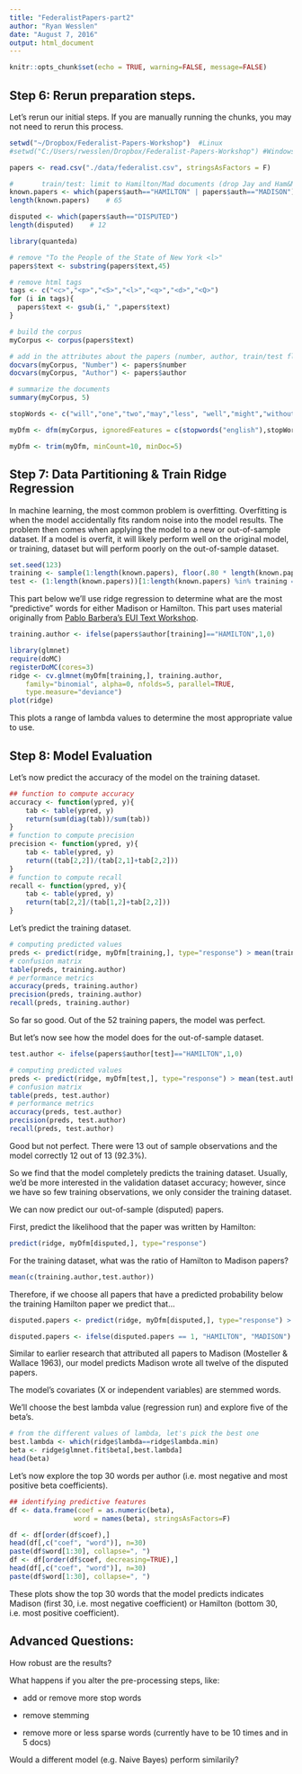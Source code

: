 ```yaml
---
title: "FederalistPapers-part2"
author: "Ryan Wesslen"
date: "August 7, 2016"
output: html_document
---
```


```r
knitr::opts_chunk$set(echo = TRUE, warning=FALSE, message=FALSE)
```

## Step 6: Rerun preparation steps.

Let's rerun our initial steps. If you are manually running the chunks, you may not need to rerun this process.

```r
setwd("~/Dropbox/Federalist-Papers-Workshop")  #Linux
#setwd("C:/Users/rwesslen/Dropbox/Federalist-Papers-Workshop") #Windows

papers <- read.csv("./data/federalist.csv", stringsAsFactors = F)

#		train/test: limit to Hamilton/Mad documents (drop Jay and Ham&Madison papers)
known.papers <- which(papers$auth=="HAMILTON" | papers$auth=="MADISON")
length(known.papers)	# 65

disputed <- which(papers$auth=="DISPUTED")
length(disputed)	# 12

library(quanteda)

# remove "To the People of the State of New York <l>"
papers$text <- substring(papers$text,45)

# remove html tags
tags <- c("<c>","<p>","<S>","<l>","<q>","<d>","<Q>")
for (i in tags){
  papers$text <- gsub(i," ",papers$text)
}

# build the corpus
myCorpus <- corpus(papers$text)

# add in the attributes about the papers (number, author, train/test flag)
docvars(myCorpus, "Number") <- papers$number
docvars(myCorpus, "Author") <- papers$author

# summarize the documents
summary(myCorpus, 5)

stopWords <- c("will","one","two","may","less", "well","might","without","small","single", "several","however","must","number","part","upon","consider","particular","place","true","shall","often","former","latter","want","can","everything","every","different","either","yet","made","now","publius","therefore","first","second","third","though","another","found","within","even","far","just","also","said","ever","three","four","still","little","federal","members","national","union","united","general","government","governments","power","powers","state","states","people","constitution","constitutions")

myDfm <- dfm(myCorpus, ignoredFeatures = c(stopwords("english"),stopWords), stem = T, ngrams = c(1,3))

myDfm <- trim(myDfm, minCount=10, minDoc=5)
```

## Step 7: Data Partitioning & Train Ridge Regression

In machine learning, the most common problem is overfitting. Overfitting is when the model accidentally fits random noise into the model results. The problem then comes when applying the model to a new or out-of-sample dataset. If a model is overfit, it will likely perform well on the original model, or training, dataset but will perform poorly on the out-of-sample dataset.

```r
set.seed(123)
training <- sample(1:length(known.papers), floor(.80 * length(known.papers)))
test <- (1:length(known.papers))[1:length(known.papers) %in% training == FALSE]
```

This part below we'll use ridge regression to determine what are the most "predictive" words for either Madison or Hamilton. This part uses material originally from [Pablo Barbera's EUI Text Workshop](https://github.com/pablobarbera/eui-text-workshop/blob/master/02-supervised/01-supervised.Rmd).

```r
training.author <- ifelse(papers$author[training]=="HAMILTON",1,0)

library(glmnet)
require(doMC)
registerDoMC(cores=3)
ridge <- cv.glmnet(myDfm[training,], training.author, 
    family="binomial", alpha=0, nfolds=5, parallel=TRUE,
    type.measure="deviance")
plot(ridge)
```

This plots a range of lambda values to determine the most appropriate value to use.

## Step 8: Model Evaluation

Let's now predict the accuracy of the model on the training dataset.

```r
## function to compute accuracy
accuracy <- function(ypred, y){
    tab <- table(ypred, y)
    return(sum(diag(tab))/sum(tab))
}
# function to compute precision
precision <- function(ypred, y){
    tab <- table(ypred, y)
    return((tab[2,2])/(tab[2,1]+tab[2,2]))
}
# function to compute recall
recall <- function(ypred, y){
    tab <- table(ypred, y)
    return(tab[2,2]/(tab[1,2]+tab[2,2]))
}
```

Let's predict the training dataset.

```r
# computing predicted values
preds <- predict(ridge, myDfm[training,], type="response") > mean(training.author)
# confusion matrix
table(preds, training.author)
# performance metrics
accuracy(preds, training.author)
precision(preds, training.author)
recall(preds, training.author)
```

So far so good. Out of the 52 training papers, the model was perfect.

But let's now see how the model does for the out-of-sample dataset.

```r
test.author <- ifelse(papers$author[test]=="HAMILTON",1,0)

# computing predicted values
preds <- predict(ridge, myDfm[test,], type="response") > mean(test.author)
# confusion matrix
table(preds, test.author)
# performance metrics
accuracy(preds, test.author)
precision(preds, test.author)
recall(preds, test.author)
```

Good but not perfect. There were 13 out of sample observations and the model correctly 12 out of 13 (92.3%).   

So we find that the model completely predicts the training dataset. Usually, we'd be more interested in the validation dataset accuracy; however, since we have so few training observations, we only consider the training dataset.

We can now predict our out-of-sample (disputed) papers.

First, predict the likelihood that the paper was written by Hamilton:

```r
predict(ridge, myDfm[disputed,], type="response")
```

For the training dataset, what was the ratio of Hamilton to Madison papers?

```r
mean(c(training.author,test.author))
```

Therefore, if we choose all papers that have a predicted probability below the training Hamilton paper we predict that...

```r
disputed.papers <- predict(ridge, myDfm[disputed,], type="response") > mean(c(training.author,test.author))

disputed.papers <- ifelse(disputed.papers == 1, "HAMILTON", "MADISON")
```

Similar to earlier research that attributed all papers to Madison (Mosteller & Wallace 1963), our model predicts Madison wrote all twelve of the disputed papers.

The model's covariates (X or independent variables) are stemmed words. 

We'll choose the best lambda value (regression run) and explore five of the beta's.

```r
# from the different values of lambda, let's pick the best one
best.lambda <- which(ridge$lambda==ridge$lambda.min)
beta <- ridge$glmnet.fit$beta[,best.lambda]
head(beta)
```

Let's now explore the top 30 words per author (i.e. most negative and most positive beta coefficients).

```r
## identifying predictive features
df <- data.frame(coef = as.numeric(beta),
                word = names(beta), stringsAsFactors=F)

df <- df[order(df$coef),]
head(df[,c("coef", "word")], n=30)
paste(df$word[1:30], collapse=", ")
df <- df[order(df$coef, decreasing=TRUE),]
head(df[,c("coef", "word")], n=30)
paste(df$word[1:30], collapse=", ")
```

These plots show the top 30 words that the model predicts indicates Madison (first 30, i.e. most negative coefficient) or Hamilton (bottom 30, i.e. most positive coefficient).

## Advanced Questions:

How robust are the results? 

What happens if you alter the pre-processing steps, like: 

* add or remove more stop words

* remove stemming

* remove more or less sparse words (currently have to be 10 times and in 5 docs)

Would a different model (e.g. Naive Bayes) perform similarily?